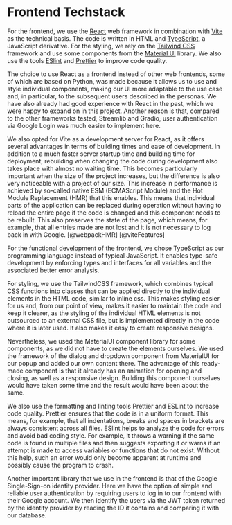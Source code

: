 # Frontend Techstack
For the frontend, we use the [React](https://react.dev/) web framework in combination with [Vite](https://vitejs.dev/) as the technical basis.
The code is written in HTML and [TypeScript](https://www.typescriptlang.org/), a JavaScript derivative. For the styling, we rely on the [Tailwind CSS](https://tailwindcss.com/)
framework and use some components from the [Material UI](https://mui.com/) library.
We also use the tools [ESlint](https://eslint.org/) and [Prettier](https://prettier.io/) to improve code quality.

The choice to use React as a frontend instead of other web frontends, some of which are based on Python,
was made because it allows us to use and style individual components, making our UI more adaptable to the use case and,
in particular, to the subsequent users described in the personas. We have also already had good experience with React in the past,
which we were happy to expand on in this project. Another reason is that, compared to the other frameworks tested, Streamlib and Gradio,
user authentication via Google Login was much easier to implement here.

We also opted for Vite as a development server for React, as it offers several advantages in terms of building times and ease of development.
In addition to a much faster server startup time and building time for deployment, rebuilding when changing the code during development also takes place with almost no waiting time.
This becomes particularly important when the size of the project increases, but the difference is also very noticeable with a project of our size.
This increase in performance is achieved by so-called native ESM (ECMAScript Module) and the Hot Module Replacement (HMR) that this enables.
This means that individual parts of the application can be replaced during operation without having to reload the entire page if the code is changed and
this component needs to be rebuilt. This also preserves the state of the page, which means, for example,
that all entries made are not lost and it is not necessary to log back in with Google. [@webpackHMR] [@viteFeatures]

For the functional development of the frontend, we chose TypeScript as our programming language instead of typical JavaScript.
It enables type-safe development by enforcing types and interfaces for all variables and the associated better error analysis.

For styling, we use the TailwindCSS framework, which combines typical CSS functions into classes that can be applied directly to the individual elements in the HTML code,
similar to inline css. This makes styling easier for us and, from our point of view, makes it easier to maintain the code and keep it clearer,
as the styling of the individual HTML elements is not outsourced to an external CSS file, but is implemented directly in the code where it is later used.
It also makes it easy to create responsive designs.

Nevertheless, we used the MaterialUI component library for some components, as we did not have to create the elements ourselves.
We used the framework of the dialog and dropdown component from MaterialUI for our popup and added our own content there.
The advantage of this ready-made component is that it already has an animation for opening and closing, as well as a responsive design.
Building this component ourselves would have taken some time and the result would have been about the same.

We also use the formatting and linting tools Prettier and ESLint to increase code quality. Prettier ensures that the code is in a uniform format.
This means, for example, that all indentations, breaks and spaces in brackets are always consistent across all files.
ESlint helps to analyze the code for errors and avoid bad coding style. For example, it throws a warning if the same code is found in multiple files and
then suggests exporting it or warns if an attempt is made to access variables or functions that do not exist.
Without this help, such an error would only become apparent at runtime and possibly cause the program to crash.

Another important library that we use in the frontend is that of the Google Single-Sign-on identity provider.
Here we have the option of simple and reliable user authentication by requiring users to log in to our frontend with their Google account.
We then identify the users via the JWT token returned by the identity provider by reading the ID it contains and comparing it with our database.